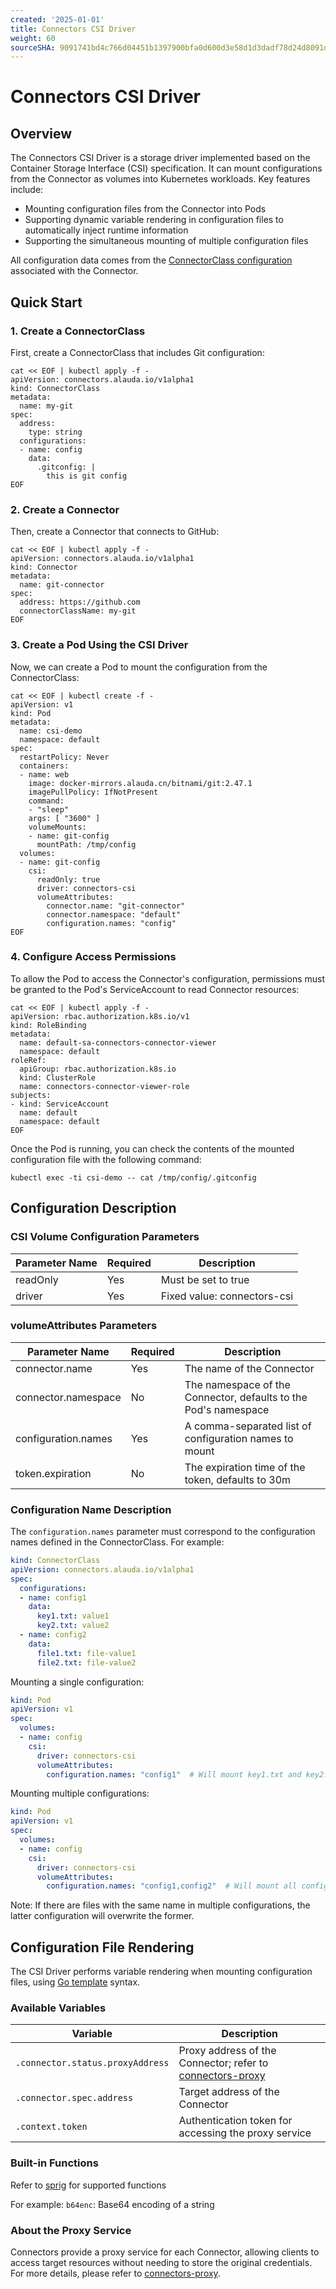 ```yaml
---
created: '2025-01-01'
title: Connectors CSI Driver
weight: 60
sourceSHA: 9091741bd4c766d04451b1397900bfa0d600d3e58d1d3dadf78d24d8091d2947
---
```


# Connectors CSI Driver

## Overview

The Connectors CSI Driver is a storage driver implemented based on the Container Storage Interface (CSI) specification. It can mount configurations from the Connector as volumes into Kubernetes workloads. Key features include:

- Mounting configuration files from the Connector into Pods
- Supporting dynamic variable rendering in configuration files to automatically inject runtime information
- Supporting the simultaneous mounting of multiple configuration files

All configuration data comes from the [ConnectorClass configuration](./connectorclass.mdx#configurations) associated with the Connector.

## Quick Start

### 1. Create a ConnectorClass

First, create a ConnectorClass that includes Git configuration:

```shell
cat << EOF | kubectl apply -f -
apiVersion: connectors.alauda.io/v1alpha1
kind: ConnectorClass
metadata:
  name: my-git
spec:
  address:
    type: string
  configurations:
  - name: config
    data:
      .gitconfig: |
        this is git config
EOF
```

### 2. Create a Connector

Then, create a Connector that connects to GitHub:

```shell
cat << EOF | kubectl apply -f -
apiVersion: connectors.alauda.io/v1alpha1
kind: Connector
metadata:
  name: git-connector
spec:
  address: https://github.com
  connectorClassName: my-git
EOF
```

### 3. Create a Pod Using the CSI Driver

Now, we can create a Pod to mount the configuration from the ConnectorClass:

```shell
cat << EOF | kubectl create -f -
apiVersion: v1
kind: Pod
metadata:
  name: csi-demo
  namespace: default
spec:
  restartPolicy: Never
  containers:
  - name: web
    image: docker-mirrors.alauda.cn/bitnami/git:2.47.1
    imagePullPolicy: IfNotPresent
    command:
    - "sleep"
    args: [ "3600" ]
    volumeMounts:
    - name: git-config
      mountPath: /tmp/config
  volumes:
  - name: git-config
    csi:
      readOnly: true
      driver: connectors-csi
      volumeAttributes:
        connector.name: "git-connector"
        connector.namespace: "default"
        configuration.names: "config"
EOF
```

### 4. Configure Access Permissions

To allow the Pod to access the Connector's configuration, permissions must be granted to the Pod's ServiceAccount to read Connector resources:

```shell
cat << EOF | kubectl apply -f -
apiVersion: rbac.authorization.k8s.io/v1
kind: RoleBinding
metadata:
  name: default-sa-connectors-connector-viewer
  namespace: default
roleRef:
  apiGroup: rbac.authorization.k8s.io
  kind: ClusterRole
  name: connectors-connector-viewer-role
subjects:
- kind: ServiceAccount
  name: default
  namespace: default
EOF
```

Once the Pod is running, you can check the contents of the mounted configuration file with the following command:

```shell
kubectl exec -ti csi-demo -- cat /tmp/config/.gitconfig
```

## Configuration Description

### CSI Volume Configuration Parameters

| Parameter Name | Required | Description                        |
|----------------|----------|------------------------------------|
| readOnly       | Yes      | Must be set to true                 |
| driver         | Yes      | Fixed value: connectors-csi         |

### volumeAttributes Parameters

| Parameter Name          | Required | Description                                                   |
|------------------------|----------|---------------------------------------------------------------|
| connector.name         | Yes      | The name of the Connector                                      |
| connector.namespace    | No       | The namespace of the Connector, defaults to the Pod's namespace|
| configuration.names    | Yes      | A comma-separated list of configuration names to mount        |
| token.expiration       | No       | The expiration time of the token, defaults to 30m            |

### Configuration Name Description

The `configuration.names` parameter must correspond to the configuration names defined in the ConnectorClass. For example:

```yaml
kind: ConnectorClass
apiVersion: connectors.alauda.io/v1alpha1
spec:
  configurations:
  - name: config1
    data:
      key1.txt: value1
      key2.txt: value2
  - name: config2
    data:
      file1.txt: file-value1
      file2.txt: file-value2
```

Mounting a single configuration:

```yaml
kind: Pod
apiVersion: v1
spec:
  volumes:
  - name: config
    csi:
      driver: connectors-csi
      volumeAttributes:
        configuration.names: "config1"  # Will mount key1.txt and key2.txt
```

Mounting multiple configurations:

```yaml
kind: Pod
apiVersion: v1
spec:
  volumes:
  - name: config
    csi:
      driver: connectors-csi
      volumeAttributes:
        configuration.names: "config1,config2"  # Will mount all configuration files
```

Note: If there are files with the same name in multiple configurations, the latter configuration will overwrite the former.

## Configuration File Rendering

The CSI Driver performs variable rendering when mounting configuration files, using [Go template](https://pkg.go.dev/text/template) syntax.

### Available Variables

| Variable                             | Description                                                  |
|--------------------------------------|--------------------------------------------------------------|
| `.connector.status.proxyAddress`     | Proxy address of the Connector; refer to [connectors-proxy](./connectors_proxy.mdx) |
| `.connector.spec.address`            | Target address of the Connector                                |
| `.context.token`                     | Authentication token for accessing the proxy service          |

### Built-in Functions

Refer to [sprig](https://masterminds.github.io/sprig/) for supported functions

For example: `b64enc`: Base64 encoding of a string

### About the Proxy Service

Connectors provide a proxy service for each Connector, allowing clients to access target resources without needing to store the original credentials. For more details, please refer to [connectors-proxy](./connectors_proxy.mdx).
